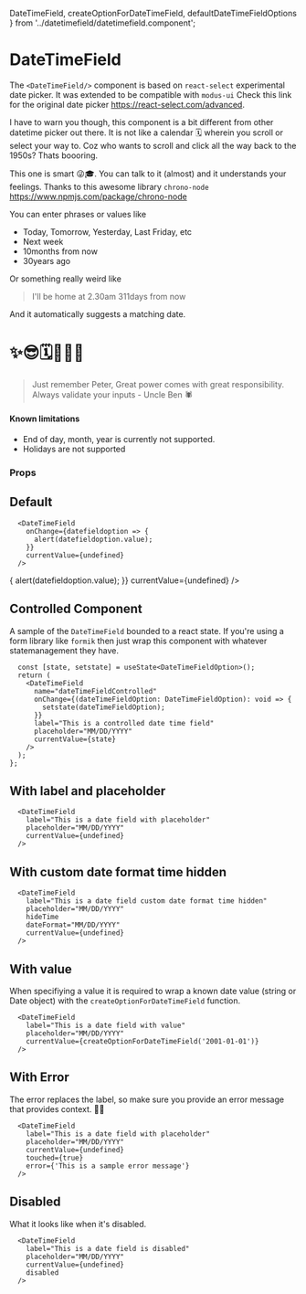  DateTimeField,
  createOptionForDateTimeField,
  defaultDateTimeFieldOptions
} from '../datetimefield/datetimefield.component';

<Meta title="Components/DateTimeField" component={DateTimeField} />

# DateTimeField

The `<DateTimeField/>` component is based on `react-select` experimental date picker. It was extended to be compatible with `modus-ui`
Check this link for the original date picker https://react-select.com/advanced.

I have to warn you though, this component is a bit different from other datetime picker out there. It is not like a calendar 🗓
wherein you scroll or select your way to. Coz who wants to scroll and click all the way back to the 1950s? Thats boooring.

This one is smart 😜🎓. You can talk to it (almost) and it understands your feelings.
Thanks to this awesome library `chrono-node` https://www.npmjs.com/package/chrono-node

You can enter phrases or values like

- Today, Tomorrow, Yesterday, Last Friday, etc
- Next week
- 10months from now
- 30years ago

Or something really weird like

> I'll be home at 2.30am 311days from now

And it automatically suggests a matching date.

# ✨😎🗓🤸‍♀️✨

> Just remember Peter, Great power comes with great responsibility. Always validate your inputs - Uncle Ben 🕷

#### Known limitations

- End of day, month, year is currently not supported.
- Holidays are not supported

### Props

<Props of={DateTimeField} />

## Default

```
  <DateTimeField
    onChange={datefieldoption => {
      alert(datefieldoption.value);
    }}
    currentValue={undefined}
  />
```

<Story name="Default">
  <DateTimeField
    onChange={datefieldoption => {
      alert(datefieldoption.value);
    }}
    currentValue={undefined}
  />
</Story>

## Controlled Component

A sample of the `DateTimeField` bounded to a react state. If you're using a form library like `formik`
then just wrap this component with whatever statemanagement they have.

```
  const [state, setstate] = useState<DateTimeFieldOption>();
  return (
    <DateTimeField
      name="dateTimeFieldControlled"
      onChange={(dateTimeFieldOption: DateTimeFieldOption): void => {
        setstate(dateTimeFieldOption);
      }}
      label="This is a controlled date time field"
      placeholder="MM/DD/YYYY"
      currentValue={state}
    />
  );
};
```

<Story name="Controlled DateTimeField">
  <DateTimeFieldControlled />
</Story>

## With label and placeholder

```
  <DateTimeField
    label="This is a date field with placeholder"
    placeholder="MM/DD/YYYY"
    currentValue={undefined}
  />
```

<Story name="With Label">
  <DateTimeField
    label="This is a date field with placeholder"
    placeholder="MM/DD/YYYY"
    currentValue={undefined}
  />
</Story>

## With custom date format time hidden

```
  <DateTimeField
    label="This is a date field custom date format time hidden"
    placeholder="MM/DD/YYYY"
    hideTime
    dateFormat="MM/DD/YYYY"
    currentValue={undefined}
  />
```

<Story name="With custom date format and time is hidden">
  <DateTimeField
    label="This is a date field custom date format with time hidden"
    placeholder="MM/DD/YYYY"
    hideTime
    dateFormat="MM/DD/YYYY"
    currentValue={undefined}
  />
</Story>

## With value

When specifiying a value it is required to wrap a known date value (string or Date object)
with the `createOptionForDateTimeField` function.

```
  <DateTimeField
    label="This is a date field with value"
    placeholder="MM/DD/YYYY"
    currentValue={createOptionForDateTimeField('2001-01-01')}
  />
```

<Story name="With Value">
  <DateTimeField
    label="This is a date field with value"
    placeholder="MM/DD/YYYY"
    currentValue={createOptionForDateTimeField('2001-01-01')}
  />
</Story>

## With Error

The error replaces the label, so make sure you provide an error message that provides context. 🧙‍♂️

```
  <DateTimeField
    label="This is a date field with placeholder"
    placeholder="MM/DD/YYYY"
    currentValue={undefined}
    touched={true}
    error={'This is a sample error message'}
  />
```

<Story name="With Error">
  <DateTimeField
    label="This is a date field with placeholder"
    placeholder="MM/DD/YYYY"
    currentValue={undefined}
    touched={true}
    error={'This is a sample error message'}
  />
</Story>

## Disabled

What it looks like when it's disabled.

```
  <DateTimeField
    label="This is a date field is disabled"
    placeholder="MM/DD/YYYY"
    currentValue={undefined}
    disabled
  />
```

<Story name="Disabled">
  <DateTimeField
    label="This is a date field is disabled"
    placeholder="MM/DD/YYYY"
    currentValue={undefined}
    disabled
  />
</Story>

<Story name="Disabled with value">
  <DateTimeField
    label="This is a date field is disabled with value"
    placeholder="MM/DD/YYYY"
    currentValue={createOptionForDateTimeField('2001-01-01')}
    disabled
  />
</Story>
